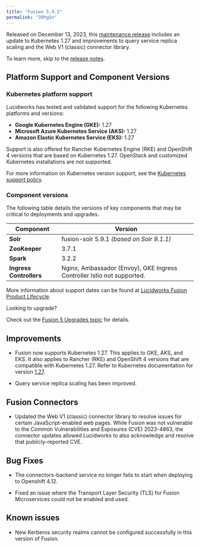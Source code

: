 ```yaml
---
title: "Fusion 5.9.2"
permalink: "39hg5n"
---
```


Released on December 13, 2023, this [maintenance release](/policies/7shln5/lucidworks-version-support-lifecycle#maintenance-release-support-policy) includes an update to Kubernetes 1.27 and improvements to query service replica scaling and the Web V1 (classic) connector library.

To learn more, skip to the [release notes](#rel-notes).

## Platform Support and Component Versions

### Kubernetes platform support

Lucidworks has tested and validated support for the following Kubernetes platforms and versions:

* **Google Kubernetes Engine (GKE):** 1.27
* **Microsoft Azure Kubernetes Service (AKS):** 1.27
* **Amazon Elastic Kubernetes Service (EKS):** 1.27

Support is also offered for Rancher Kubernetes Engine (RKE) and OpenShift 4 versions that are based on Kubernetes 1.27. OpenStack and customized Kubernetes installations are *not* supported.

For more information on Kubernetes version support, see the [Kubernetes support policy](/policies/7shln5/lucidworks-version-support-lifecycle#kubernetes-support).

### Component versions

The following table details the versions of key components that may be critical to deployments and upgrades.

| Component | Version |
| --- | --- |
| **Solr** | fusion-solr 5.9.1  *(based on Solr 9.1.1)* |
| **ZooKeeper** | 3.7.1 |
| **Spark** | 3.2.2 |
| **Ingress Controllers** | Nginx, Ambassador (Envoy), GKE Ingress Controller  Istio not supported. |

More information about support dates can be found at [Lucidworks Fusion Product Lifecycle](/policies/7shln5/lucidworks-version-support-lifecycle).

<Tip>
Looking to upgrade?

Check out the [Fusion 5 Upgrades topic](/how-to/upgrade-fusion-5/3svmoc/fusion-5-upgrades) for details.
</Tip>



## Improvements

* Fusion now supports Kubernetes 1.27. This applies to GKE, AKS, and EKS. It also applies to Rancher (RKE) and OpenShift 4 versions that are compatible with Kubernetes 1.27. Refer to Kubernetes documentation for version [1.27](https://kubernetes.io/blog/2023/03/17/upcoming-changes-in-kubernetes-v1-27/).

* Query service replica scaling has been improved.

## Fusion Connectors

* Updated the Web V1 (classic) connector library to resolve issues for certain JavaScript-enabled web pages. While Fusion was not vulnerable to the Common Vulnerabilities and Exposures (CVE) 2023-4863, the connector updates allowed Lucidworks to also acknowledge and resolve that publicly-reported CVE.

## Bug Fixes

* The connectors-backend service no longer fails to start when deploying to Openshift 4.12.

* Fixed an issue where the Transport Layer Security (TLS) for Fusion Microservices could not be enabled and used.

## Known issues

* New Kerberos security realms cannot be configured successfully in this version of Fusion.